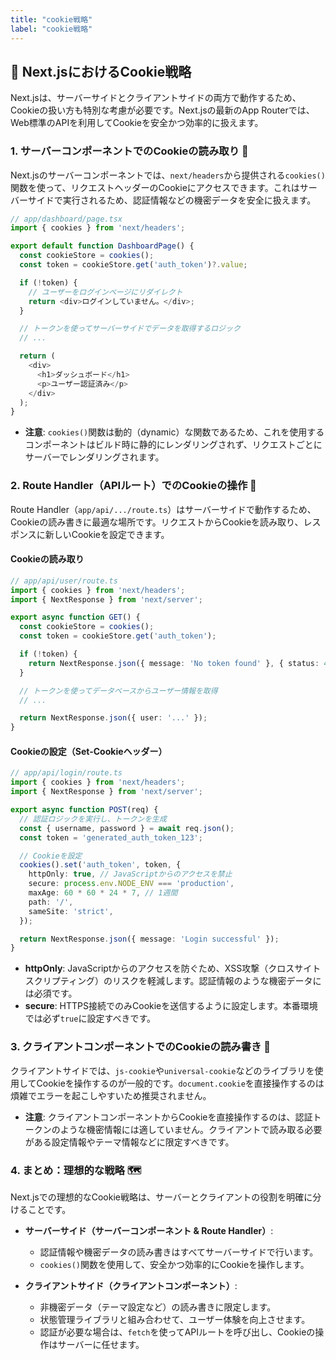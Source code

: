 ```yaml
---
title: "cookie戦略"
label: "cookie戦略"
---
```


## 🍪 Next.jsにおけるCookie戦略

Next.jsは、サーバーサイドとクライアントサイドの両方で動作するため、Cookieの扱い方も特別な考慮が必要です。Next.jsの最新のApp Routerでは、Web標準のAPIを利用してCookieを安全かつ効率的に扱えます。

### 1. サーバーコンポーネントでのCookieの読み取り 🔐

Next.jsのサーバーコンポーネントでは、`next/headers`から提供される`cookies()`関数を使って、リクエストヘッダーのCookieにアクセスできます。これはサーバーサイドで実行されるため、認証情報などの機密データを安全に扱えます。

```typescript
// app/dashboard/page.tsx
import { cookies } from 'next/headers';

export default function DashboardPage() {
  const cookieStore = cookies();
  const token = cookieStore.get('auth_token')?.value;

  if (!token) {
    // ユーザーをログインページにリダイレクト
    return <div>ログインしていません。</div>;
  }

  // トークンを使ってサーバーサイドでデータを取得するロジック
  // ...

  return (
    <div>
      <h1>ダッシュボード</h1>
      <p>ユーザー認証済み</p>
    </div>
  );
}
```

- **注意**: `cookies()`関数は動的（dynamic）な関数であるため、これを使用するコンポーネントはビルド時に静的にレンダリングされず、リクエストごとにサーバーでレンダリングされます。

### 2. Route Handler（APIルート）でのCookieの操作 🔧

Route Handler（`app/api/.../route.ts`）はサーバーサイドで動作するため、Cookieの読み書きに最適な場所です。リクエストからCookieを読み取り、レスポンスに新しいCookieを設定できます。

#### Cookieの読み取り

```typescript
// app/api/user/route.ts
import { cookies } from 'next/headers';
import { NextResponse } from 'next/server';

export async function GET() {
  const cookieStore = cookies();
  const token = cookieStore.get('auth_token');

  if (!token) {
    return NextResponse.json({ message: 'No token found' }, { status: 401 });
  }

  // トークンを使ってデータベースからユーザー情報を取得
  // ...

  return NextResponse.json({ user: '...' });
}
```

#### Cookieの設定（Set-Cookieヘッダー）

```typescript
// app/api/login/route.ts
import { cookies } from 'next/headers';
import { NextResponse } from 'next/server';

export async function POST(req) {
  // 認証ロジックを実行し、トークンを生成
  const { username, password } = await req.json();
  const token = 'generated_auth_token_123';

  // Cookieを設定
  cookies().set('auth_token', token, {
    httpOnly: true, // JavaScriptからのアクセスを禁止
    secure: process.env.NODE_ENV === 'production',
    maxAge: 60 * 60 * 24 * 7, // 1週間
    path: '/',
    sameSite: 'strict',
  });

  return NextResponse.json({ message: 'Login successful' });
}
```

- **httpOnly**: JavaScriptからのアクセスを防ぐため、XSS攻撃（クロスサイトスクリプティング）のリスクを軽減します。認証情報のような機密データには必須です。
- **secure**: HTTPS接続でのみCookieを送信するように設定します。本番環境では必ず`true`に設定すべきです。

### 3. クライアントコンポーネントでのCookieの読み書き 📖

クライアントサイドでは、`js-cookie`や`universal-cookie`などのライブラリを使用してCookieを操作するのが一般的です。`document.cookie`を直接操作するのは煩雑でエラーを起こしやすいため推奨されません。

- **注意**: クライアントコンポーネントからCookieを直接操作するのは、認証トークンのような機密情報には適していません。クライアントで読み取る必要がある設定情報やテーマ情報などに限定すべきです。

### 4. まとめ：理想的な戦略 🗺️

Next.jsでの理想的なCookie戦略は、サーバーとクライアントの役割を明確に分けることです。

- **サーバーサイド（サーバーコンポーネント & Route Handler）**:
  - 認証情報や機密データの読み書きはすべてサーバーサイドで行います。
  - `cookies()`関数を使用して、安全かつ効率的にCookieを操作します。

- **クライアントサイド（クライアントコンポーネント）**:
  - 非機密データ（テーマ設定など）の読み書きに限定します。
  - 状態管理ライブラリと組み合わせて、ユーザー体験を向上させます。
  - 認証が必要な場合は、`fetch`を使ってAPIルートを呼び出し、Cookieの操作はサーバーに任せます。
